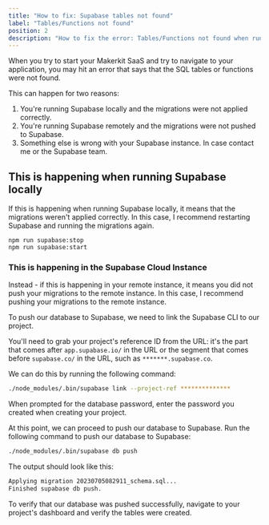 ```yaml
---
title: "How to fix: Supabase tables not found"
label: "Tables/Functions not found"
position: 2
description: "How to fix the error: Tables/Functions not found when running Supabase locally or remotely."
---
```


When you try to start your Makerkit SaaS and try to navigate to your application, you may hit an error that says that the SQL tables or functions were not found.

This can happen for two reasons:

1. You're running Supabase locally and the migrations were not applied correctly.
2. You're running Supabase remotely and the migrations were not pushed to Supabase.
3. Something else is wrong with your Supabase instance. In case contact me or the Supabase team.

## This is happening when running Supabase locally

If this is happening when running Supabase locally, it means that the migrations weren't applied correctly. In this case, I recommend restarting Supabase and running the migrations again.

```
npm run supabase:stop
npm run supabase:start
```

### This is happening in the Supabase Cloud Instance

Instead - if this is happening in your remote instance, it means you did not push your migrations to the remote instance. In this case, I recommend pushing your migrations to the remote instance.

To push our database to Supabase, we need to link the Supabase CLI to our project.

You'll need to grab your project's reference ID from the URL: it's the part that comes after `app.supabase.io/` in the URL or the segment that comes before `supabase.co/` in the URL, such as `*******.supabase.co`.

We can do this by running the following command:

```bash
./node_modules/.bin/supabase link --project-ref **************
```

When prompted for the database password, enter the password you created when creating your project.

At this point, we can proceed to push our database to Supabase. Run the following command to push our database to Supabase:

```bash
./node_modules/.bin/supabase db push
```

The output should look like this:

```bash
Applying migration 20230705082911_schema.sql...
Finished supabase db push.
```

To verify that our database was pushed successfully, navigate to your project's dashboard and verify the tables were created.